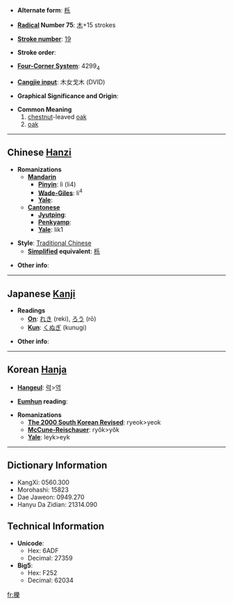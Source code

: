 * '''Alternate form''': [[栎]]

* '''[[Wiktionary:Chinese radical index| Radical]] Number 75''': [[Wiktionary:Chinese radical index 木|木]]+15 strokes

* '''[[Wiktionary:Chinese total strokes index|Stroke number]]''': [[Wiktionary:Chinese total strokes index 19|19]]

* '''Stroke order''': 

* '''[[Wiktionary:Chinese four corner index|Four-Corner System]]''': 4299<sub>4</sub>

* '''[[Wiktionary:Chinese Cangjie index|Cangjie input]]''': 木女戈木 (DVID)

* '''Graphical Significance and Origin''': 

* '''Common Meaning'''
*#[[chestnut]]-leaved [[oak]]
*# [[oak]]

----

== Chinese [[Hanzi]] ==

* '''Romanizations'''
** '''[[Mandarin]]'''
*** '''[[Pinyin]]''': lì (li4)
*** '''[[Wade-Giles]]''': li<sup>4</sup>
*** '''[[Yale]]''': 
** '''[[Cantonese]]'''
*** '''[[Jyutping]]''':
*** '''[[Penkyamp]]''': 
*** '''[[Yale]]''': lik1

* '''Style''': [[Traditional Chinese]] 
** '''[[Simplified Chinese|Simplified]] equivalent''': [[栎]]

* '''Other info''': 

----

== Japanese [[Kanji]] ==

* '''Readings'''
** '''[[On]]''': [[れき]] (reki), [[ろう]] (rō)
** '''[[Kun]]''': [[くぬぎ]] (kunugi)

* '''Other info''':  

----

== Korean [[Hanja]] ==

* '''[[Hangeul]]''': [[력]]>[[역]]

* '''[[Eumhun]] reading''': 

* '''Romanizations'''
** '''[[The 2000 South Korean Revised Romanization|The 2000 South Korean Revised]]''': ryeok>yeok
** '''[[McCune-Reischauer]]''': ryŏk>yŏk
** '''[[Yale]]''': leyk>eyk

----

== Dictionary Information ==

* KangXi: 0560.300
* Morohashi: 15823
* Dae Jaweon: 0949.270
* Hanyu Da Zidian: 21314.090

== Technical Information ==

* '''Unicode''':
** Hex: 6ADF
** Decimal: 27359
* '''Big5''':
** Hex: F252
** Decimal: 62034

[[fr:櫟]]